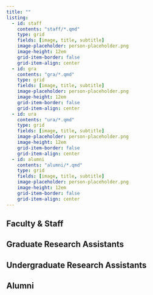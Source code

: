 ```yaml
---
title: ""
listing:
  - id: staff
    contents: "staff/*.qmd"
    type: grid
    fields: [image, title, subtitle]
    image-placeholder: person-placeholder.png
    image-height: 12em
    grid-item-border: false
    grid-item-align: center
  - id: gra
    contents: "gra/*.qmd"
    type: grid
    fields: [image, title, subtitle]
    image-placeholder: person-placeholder.png
    image-height: 12em
    grid-item-border: false
    grid-item-align: center
  - id: ura
    contents: "ura/*.qmd"
    type: grid
    fields: [image, title, subtitle]
    image-placeholder: person-placeholder.png
    image-height: 12em
    grid-item-border: false
    grid-item-align: center
  - id: alumni
    contents: "alumni/*.qmd"
    type: grid
    fields: [image, title, subtitle]
    image-placeholder: person-placeholder.png
    image-height: 12em
    grid-item-border: false
    grid-item-align: center
---
```


## Faculty & Staff
::: {#staff}
:::

## Graduate Research Assistants
::: {#gra}
:::

## Undergraduate Research Assistants
:::{#ura}
:::

## Alumni
:::{#alumni}
:::

